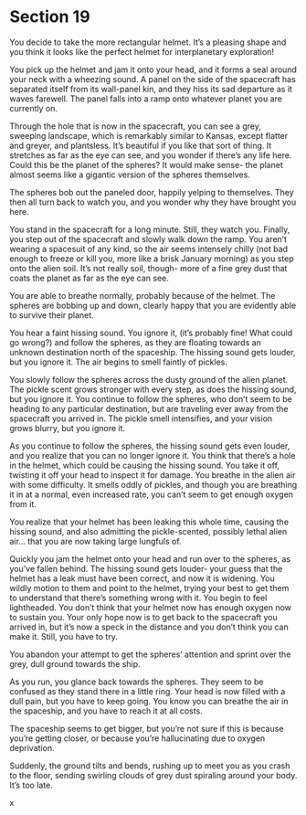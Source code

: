 # Section 19 {#sec-19}

You decide to take the more rectangular helmet. It’s a pleasing shape and you think it looks like the perfect helmet for interplanetary exploration! 

You pick up the helmet and jam it onto your head, and it forms a seal around your neck with a wheezing sound. A panel on the side of the spacecraft has separated itself from its wall-panel kin, and they hiss its sad departure as it waves farewell. The panel falls into a ramp onto whatever planet you are currently on.

Through the hole that is now in the spacecraft, you can see a grey, sweeping landscape, which is remarkably similar to Kansas, except flatter and greyer, and plantsless. It’s beautiful if you like that sort of thing. It stretches as far as the eye can see, and you wonder if there’s any life here. Could this be the planet of the spheres? It would make sense- the planet almost seems like a gigantic version of the spheres themselves. 

The spheres bob out the paneled door, happily yelping to themselves. They then all turn back to watch you, and you wonder why they have brought you here. 

You stand in the spacecraft for a long minute. Still, they watch you. Finally, you step out of the spacecraft and slowly walk down the ramp. You aren’t wearing a spacesuit of any kind, so the air seems intensely chilly (not bad enough to freeze or kill you, more like a brisk January morning) as you step onto the alien soil. It’s not really soil, though- more of a fine grey dust that coats the planet as far as the eye can see. 

You are able to breathe normally, probably because of the helmet. The spheres are bobbing up and down, clearly happy that you are evidently able to survive their planet. 

You hear a faint hissing sound. You ignore it, (it’s probably fine! What could go wrong?) and follow the spheres, as they are floating towards an unknown destination north of the spaceship. The hissing sound gets louder, but you ignore it. The air begins to smell faintly of pickles. 

You slowly follow the spheres across the dusty ground of the alien planet. The pickle scent grows stronger with every step, as does the hissing sound, but you ignore it. You continue to follow the spheres, who don’t seem to be heading to any particular destination, but are traveling ever away from the spacecraft you arrived in. The pickle smell intensifies, and your vision grows blurry, but you ignore it. 

As you continue to follow the spheres, the hissing sound gets even louder, and you realize that you can no longer ignore it. You think that there’s a hole in the helmet, which could be causing the hissing sound. You take it off, twisting it off your head to inspect it for damage. You breathe in the alien air with some difficulty. It smells oddly of pickles, and though you are breathing it in at a normal, even increased rate, you can’t seem to get enough oxygen from it.

You realize that your helmet has been leaking this whole time, causing the hissing sound, and also admitting the pickle-scented, possibly lethal alien air… that you are now taking large lungfuls of.

Quickly you jam the helmet onto your head and run over to the spheres, as you’ve fallen behind. The hissing sound gets louder- your guess that the helmet has a leak must have been correct, and now it is widening. You wildly motion to them and point to the helmet, trying your best to get them to understand that there’s something wrong with it. You begin to feel lightheaded. You don’t think that your helmet now has enough oxygen now to sustain you. Your only hope now is to get back to the spacecraft you arrived in, but it’s now a speck in the distance and you don’t think you can make it. Still, you have to try. 

You abandon your attempt to get the spheres’ attention and sprint over the grey, dull ground towards the ship. 

As you run, you glance back towards the spheres. They seem to be confused as they stand there in a little ring. Your head is now filled with a dull pain, but you have to keep going. You know you can breathe the air in the spaceship, and you have to reach it at all costs. 

The spaceship seems to get bigger, but you’re not sure if this is because you’re getting closer, or because you’re hallucinating due to oxygen deprivation. 

Suddenly, the ground tilts and bends, rushing up to meet you as you crash to the floor, sending swirling clouds of grey dust spiraling around your body. It’s too late.

x
 
